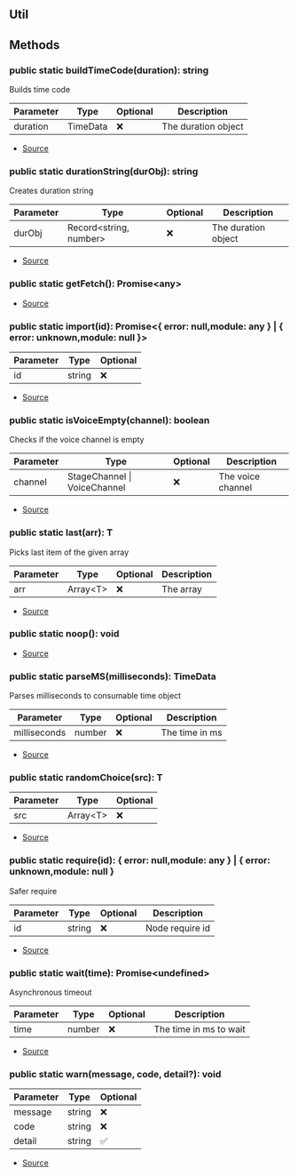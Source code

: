 ## Util





## Methods
### public static buildTimeCode(duration): string
Builds time code



| Parameter | Type | Optional | Description |
| ----------- | ----------- | ----------- | ----------- |
| duration | TimeData | ❌ | The duration object |


- [Source](https://github.com/Androz2091/discord-player/blob/62d0fce/packages/discord-player/src/utils/Util.ts#L47)
### public static durationString(durObj): string
Creates duration string



| Parameter | Type | Optional | Description |
| ----------- | ----------- | ----------- | ----------- |
| durObj | Record\<string, number> | ❌ | The duration object |


- [Source](https://github.com/Androz2091/discord-player/blob/62d0fce/packages/discord-player/src/utils/Util.ts#L19)
### public static getFetch(): Promise\<any>
- [Source](https://github.com/Androz2091/discord-player/blob/62d0fce/packages/discord-player/src/utils/Util.ts#L113)
### public static import(id): Promise\<\{ error: null,module: any } \| \{ error: unknown,module: null }>
| Parameter | Type | Optional |
| ----------- | ----------- | ----------- |
| id | string | ❌ |


- [Source](https://github.com/Androz2091/discord-player/blob/62d0fce/packages/discord-player/src/utils/Util.ts#L93)
### public static isVoiceEmpty(channel): boolean
Checks if the voice channel is empty



| Parameter | Type | Optional | Description |
| ----------- | ----------- | ----------- | ----------- |
| channel | StageChannel \| VoiceChannel | ❌ | The voice channel |


- [Source](https://github.com/Androz2091/discord-player/blob/62d0fce/packages/discord-player/src/utils/Util.ts#L76)
### public static last(arr): T
Picks last item of the given array



| Parameter | Type | Optional | Description |
| ----------- | ----------- | ----------- | ----------- |
| arr | Array\<T> | ❌ | The array |


- [Source](https://github.com/Androz2091/discord-player/blob/62d0fce/packages/discord-player/src/utils/Util.ts#L66)
### public static noop(): void
- [Source](https://github.com/Androz2091/discord-player/blob/62d0fce/packages/discord-player/src/utils/Util.ts#L111)
### public static parseMS(milliseconds): TimeData
Parses milliseconds to consumable time object



| Parameter | Type | Optional | Description |
| ----------- | ----------- | ----------- | ----------- |
| milliseconds | number | ❌ | The time in ms |


- [Source](https://github.com/Androz2091/discord-player/blob/62d0fce/packages/discord-player/src/utils/Util.ts#L30)
### public static randomChoice(src): T
| Parameter | Type | Optional |
| ----------- | ----------- | ----------- |
| src | Array\<T> | ❌ |


- [Source](https://github.com/Androz2091/discord-player/blob/62d0fce/packages/discord-player/src/utils/Util.ts#L137)
### public static require(id): \{ error: null,module: any } \| \{ error: unknown,module: null }
Safer require



| Parameter | Type | Optional | Description |
| ----------- | ----------- | ----------- | ----------- |
| id | string | ❌ | Node require id |


- [Source](https://github.com/Androz2091/discord-player/blob/62d0fce/packages/discord-player/src/utils/Util.ts#L85)
### public static wait(time): Promise\<undefined>
Asynchronous timeout



| Parameter | Type | Optional | Description |
| ----------- | ----------- | ----------- | ----------- |
| time | number | ❌ | The time in ms to wait |


- [Source](https://github.com/Androz2091/discord-player/blob/62d0fce/packages/discord-player/src/utils/Util.ts#L107)
### public static warn(message, code, detail?): void
| Parameter | Type | Optional |
| ----------- | ----------- | ----------- |
| message | string | ❌ |
| code | string | ❌ |
| detail | string | ✅ |


- [Source](https://github.com/Androz2091/discord-player/blob/62d0fce/packages/discord-player/src/utils/Util.ts#L130)